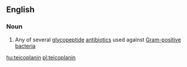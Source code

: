 ==English==
{{wikipedia}}

===Noun===
{{en-noun}}

# {{lb|en|pharmaceutical drug}} Any of several [[glycopeptide]] [[antibiotic]]s used against [[Gram-positive]] [[bacteria]]

[[hu:teicoplanin]]
[[pl:teicoplanin]]